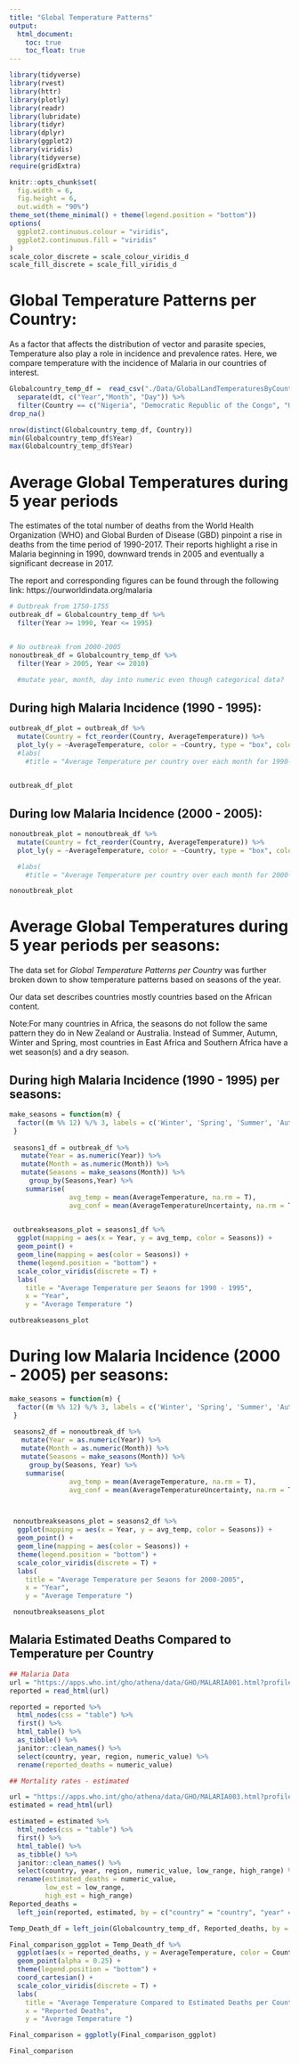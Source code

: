 ```yaml
---
title: "Global Temperature Patterns"
output: 
  html_document:
    toc: true
    toc_float: true
---
```


```r
library(tidyverse)
library(rvest)
library(httr)
library(plotly)
library(readr)
library(lubridate)
library(tidyr)
library(dplyr)
library(ggplot2)
library(viridis)
library(tidyverse)
require(gridExtra)

knitr::opts_chunk$set(
  fig.width = 6,
  fig.height = 6,
  out.width = "90%")
theme_set(theme_minimal() + theme(legend.position = "bottom"))
options(
  ggplot2.continuous.colour = "viridis",
  ggplot2.continuous.fill = "viridis"
)
scale_color_discrete = scale_colour_viridis_d
scale_fill_discrete = scale_fill_viridis_d
```


# Global Temperature Patterns per Country:

As a factor that affects the distribution of vector and parasite species, Temperature also play a role in incidence and prevalence rates. Here, we compare temperature with the incidence of Malaria in our countries of interest. 


```r
Globalcountry_temp_df =  read_csv("./Data/GlobalLandTemperaturesByCountry.csv") %>%
  separate(dt, c("Year","Month", "Day")) %>%
  filter(Country == c("Nigeria", "Democratic Republic of the Congo", "Uganda","Mozambique", "Côte d'Ivoire", "Niger", "Burkina Faso", "Mali", "Angola", "United Republic of Tanzania", "India", "Ghana", "Cameroon", "Rwanda", "Benin", "Malawi", "Kenya", "Guinea", "Burundi")) %>%
drop_na() 

nrow(distinct(Globalcountry_temp_df, Country))
min(Globalcountry_temp_df$Year)
max(Globalcountry_temp_df$Year)
```

# Average Global Temperatures during 5 year periods 

The estimates of the total number of deaths from the World Health Organization (WHO) and Global Burden of Disease (GBD) pinpoint a rise in deaths from the time period of 1990-2017. Their reports highlight a rise in Malaria beginning in 1990, downward trends in 2005 and eventually a significant decrease in 2017. 

The report and corresponding figures can be found through the following link:
https://ourworldindata.org/malaria

```r
# Outbreak from 1750-1755
outbreak_df = Globalcountry_temp_df %>%
  filter(Year >= 1990, Year <= 1995)


# No outbreak from 2000-2005
nonoutbreak_df = Globalcountry_temp_df %>%
  filter(Year > 2005, Year <= 2010)
  
  #mutate year, month, day into numeric even though categorical data?
```

## During high Malaria Incidence (1990 - 1995): 

```r
outbreak_df_plot = outbreak_df %>% 
  mutate(Country = fct_reorder(Country, AverageTemperature)) %>% 
  plot_ly(y = ~AverageTemperature, color = ~Country, type = "box", colors = "viridis") 
  #labs(
    #title = "Average Temperature per country over each month for 1990- 1995")
  
```

```r
outbreak_df_plot
```


## During low Malaria Incidence (2000 - 2005):  
```r
nonoutbreak_plot = nonoutbreak_df %>%
  mutate(Country = fct_reorder(Country, AverageTemperature)) %>% 
  plot_ly(y = ~AverageTemperature, color = ~Country, type = "box", colors = "viridis") 

  #labs(
    #title = "Average Temperature per country over each month for 2000-2005",

```

```r
nonoutbreak_plot
```


# Average Global Temperatures during 5 year periods per seasons:

The data set for *Global Temperature Patterns per Country* was further broken down to show temperature patterns based on seasons of the year. 

Our data set describes countries mostly countries based on the African content.

Note:For many countries in Africa, the seasons do not follow the same pattern they do in New Zealand or Australia. Instead of Summer, Autumn, Winter and Spring, most countries in East Africa and Southern Africa have a wet season(s) and a dry season.

## During high Malaria Incidence (1990 - 1995) per seasons: 
```r
make_seasons = function(m) {
  factor((m %% 12) %/% 3, labels = c('Winter', 'Spring', 'Summer', 'Autumn'))
 }
 
 seasons1_df = outbreak_df %>%
   mutate(Year = as.numeric(Year)) %>%
   mutate(Month = as.numeric(Month)) %>%
   mutate(Seasons = make_seasons(Month)) %>%
     group_by(Seasons,Year) %>%
    summarise(
               avg_temp = mean(AverageTemperature, na.rm = T), 
               avg_conf = mean(AverageTemperatureUncertainty, na.rm = T)) 
 

 outbreakseasons_plot = seasons1_df %>%
  ggplot(mapping = aes(x = Year, y = avg_temp, color = Seasons)) + 
  geom_point() +
  geom_line(mapping = aes(color = Seasons)) + 
  theme(legend.position = "bottom") +
  scale_color_viridis(discrete = T) +
  labs(
    title = "Average Temperature per Seaons for 1990 - 1995",
    x = "Year",
    y = "Average Temperature ")

```

```r
outbreakseasons_plot
```


# During low Malaria Incidence (2000 - 2005) per seasons: 
```r

make_seasons = function(m) {
  factor((m %% 12) %/% 3, labels = c('Winter', 'Spring', 'Summer', 'Autumn'))
 }
 
 seasons2_df = nonoutbreak_df %>%
   mutate(Year = as.numeric(Year)) %>%
   mutate(Month = as.numeric(Month)) %>%
   mutate(Seasons = make_seasons(Month)) %>%
     group_by(Seasons, Year) %>%
    summarise(
               avg_temp = mean(AverageTemperature, na.rm = T), 
               avg_conf = mean(AverageTemperatureUncertainty, na.rm = T)) 



 nonoutbreakseasons_plot = seasons2_df %>%
  ggplot(mapping = aes(x = Year, y = avg_temp, color = Seasons)) + 
  geom_point() +
  geom_line(mapping = aes(color = Seasons)) + 
  theme(legend.position = "bottom") +
  scale_color_viridis(discrete = T) +
  labs(
    title = "Average Temperature per Seaons for 2000-2005",
    x = "Year",
    y = "Average Temperature ")
```

```r
 nonoutbreakseasons_plot
```


## Malaria Estimated Deaths Compared to Temperature per Country 
```r
## Malaria Data
url = "https://apps.who.int/gho/athena/data/GHO/MALARIA001.html?profile=ztable&filter=COUNTRY:*"
reported = read_html(url)

reported = reported %>% 
  html_nodes(css = "table") %>% 
  first() %>% 
  html_table() %>%
  as_tibble() %>% 
  janitor::clean_names() %>% 
  select(country, year, region, numeric_value) %>% 
  rename(reported_deaths = numeric_value)

## Mortality rates - estimated

url = "https://apps.who.int/gho/athena/data/GHO/MALARIA003.html?profile=ztable&filter=COUNTRY:*"
estimated = read_html(url)

estimated = estimated %>% 
  html_nodes(css = "table") %>% 
  first() %>% 
  html_table() %>%
  as_tibble() %>% 
  janitor::clean_names() %>% 
  select(country, year, region, numeric_value, low_range, high_range) %>% 
  rename(estimated_deaths = numeric_value, 
         low_est = low_range,
         high_est = high_range)
Reported_deaths = 
  left_join(reported, estimated, by = c("country" = "country", "year" = "year", "region" = "region")) 

Temp_Death_df = left_join(Globalcountry_temp_df, Reported_deaths, by = c("Country" = "country")) %>% filter(Country == c("Nigeria", "Democratic Republic of the Congo", "Uganda","Mozambique", "Côte d'Ivoire", "Niger", "Burkina Faso", "Mali", "Angola", "United Republic of Tanzania", "India", "Ghana", "Cameroon", "Rwanda", "Benin", "Malawi", "Kenya", "Guinea", "Burundi"))
```

```r
Final_comparison_ggplot = Temp_Death_df %>%
  ggplot(aes(x = reported_deaths, y = AverageTemperature, color = Country)) + 
  geom_point(alpha = 0.25) +
  theme(legend.position = "bottom") +
  coord_cartesian() +
  scale_color_viridis(discrete = T) +
  labs(
    title = "Average Temperature Compared to Estimated Deaths per Country",
    x = "Reported Deaths",
    y = "Average Temperature ")

Final_comparison = ggplotly(Final_comparison_ggplot)


```

```r
Final_comparison
```





